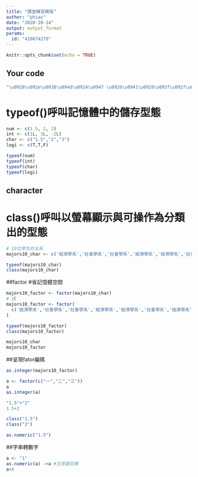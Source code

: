 ```yaml
---
title: "課堂練習模版"
author: "phias"
date: "2020-10-14"
output: output_format
params:
  id: "410674270"
---
```


```r
knitr::opts_chunk$set(echo = TRUE)
```

## Your code

```r
"\u0928\u092e\u0938\u094d\u0924\u0947 \u0926\u0941\u0928\u093f\u092f\u093e"
```

# typeof()呼叫記憶體中的儲存型態
```r
num <- c(1.5, 2, 3)
int <- c(1L, 3L, -2L)
char <- c("1.5","2","3")
logi <- c(T,T,F)

typeof(num)
typeof(int)
typeof(char)
typeof(logi)
```
## character
# class()呼叫以螢幕顯示與可操作為分類出的型態
```r
# 10位學生的主系
majors10_char <- c('經濟學系','社會學系','社會學系','經濟學系','經濟學系','社會學系','經濟學系','經濟學系','經濟學系','社會學系')

typeof(majors10_char)
class(majors10_char)
```

##factor #省記憶體空間
```r
majors10_factor <- factor(majors10_char)
# 或
majors10_factor <- factor(
  c('經濟學系','社會學系','社會學系','經濟學系','經濟學系','社會學系','經濟學系','經濟學系','經濟學系','社會學系')
)

typeof(majors10_factor)
class(majors10_factor)
```


```r
majors10_char
majors10_factor
```
##呈現fator編碼
```r
as.integer(majors10_factor)
```

```r
a <- factor(c("一","二","三"))
a
as.integer(a)
```

```r
"1.5"+"2"
1.5+2
```

```r
class("1.5")
class("2")
```

```r
as.numeric("1.5")
```

##字串轉數字
```r
a <- "1"
as.numeric(a) ->a #注意要回傳
a+4
```




